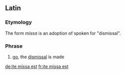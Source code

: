 ==Latin==
===Etymology===
The form ''missa'' is  an adoption of spoken {{etyl|LL.|-}} for  {{term|missio|lang=la}} "dismissal".

===Phrase===
{{head|la|phrase|head=[[ite]] missa [[est]]}}

# {{context|Ecclesiastical Latin|lang=la}} [[go]], the [[dismissal]] is made

[[de:ite missa est]]
[[fr:ite missa est]]